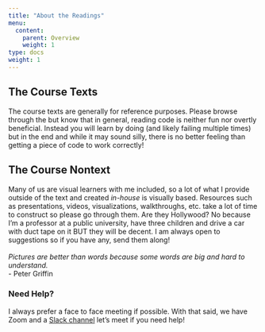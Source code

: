 ```yaml
---
title: "About the Readings"
menu:
  content:
    parent: Overview
    weight: 1
type: docs
weight: 1
---
```


## The Course Texts
The course texts are generally for reference purposes. Please browse through the but know that in general, reading code is neither fun nor overtly beneficial. Instead you will learn by doing (and likely failing multiple times) but in the end and while it may sound silly, there is no better feeling than getting a piece of code to work correctly! 

## The Course Nontext
Many of us are visual learners with me included, so a lot of what I provide outside of the text and created *in-house* is visually based. Resources such as presentations, videos, visualizations, walkthroughs, etc. take a lot of time to construct so please go through them. Are they Hollywood? No because I'm a professor at a public university, have three children and drive a car with duct tape on it BUT they will be decent. I am always open to suggestions so if you have any, send them along!
<br>
<br>
*Pictures are better than words because some words are big and hard to understand.* 
<br> 
- Peter Griffin

### Need Help?
I always prefer a face to face meeting if possible. With that said, we have Zoom and a [Slack channel](https:/2021edp693e.slack.com){target="_blank"} let's meet if you need help! 

